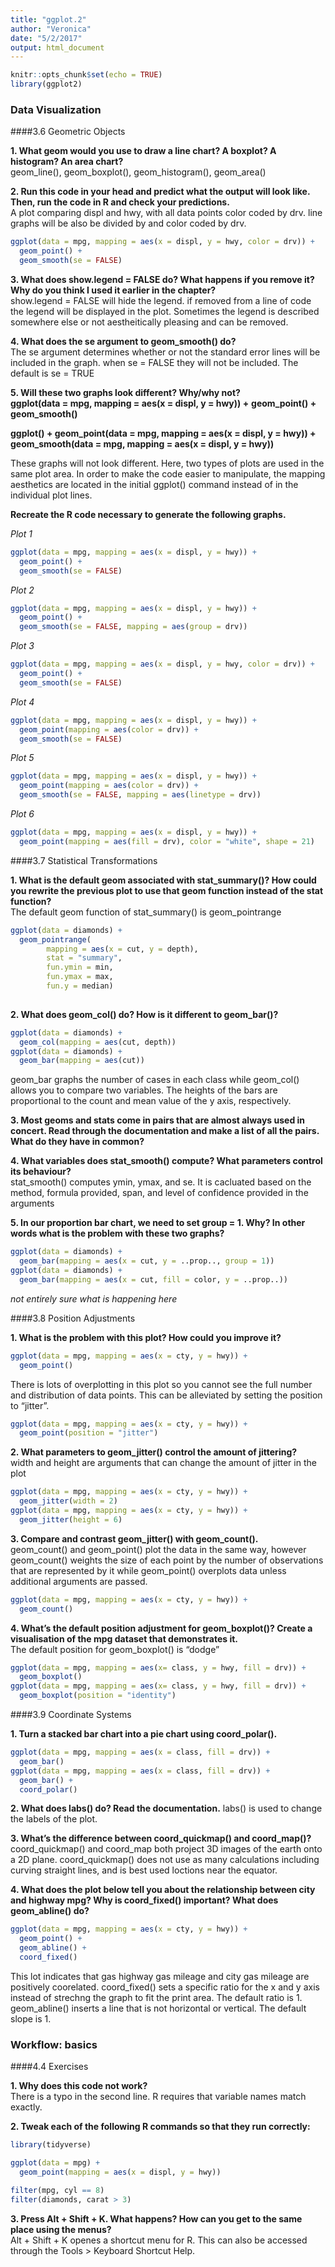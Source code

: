 ```yaml
---
title: "ggplot.2"
author: "Veronica"
date: "5/2/2017"
output: html_document
---
```


```r
knitr::opts_chunk$set(echo = TRUE)
library(ggplot2)
```
### Data Visualization

####3.6 Geometric Objects

**1. What geom would you use to draw a line chart? A boxplot? A histogram? An area chart?**  
geom_line(), geom_boxplot(), geom_histogram(), geom_area()

**2. Run this code in your head and predict what the output will look like. Then, run the code in R and check your predictions.**  
A plot comparing displ and hwy, with all data points color coded by drv. line graphs will be also be divided by and color coded by drv.

```r
ggplot(data = mpg, mapping = aes(x = displ, y = hwy, color = drv)) + 
  geom_point() + 
  geom_smooth(se = FALSE)
```

**3. What does show.legend = FALSE do? What happens if you remove it?
Why do you think I used it earlier in the chapter?**  
show.legend = FALSE will hide the legend. if removed from a line of code the legend will be displayed in the plot. Sometimes the legend is described somewhere else or not aestheitically pleasing and can be removed. 

**4. What does the se argument to geom_smooth() do?**  
The se argument determines whether or not the standard error lines will be included in the graph. when se = FALSE they will not be included. The default is se = TRUE

**5. Will these two graphs look different? Why/why not?**  
**ggplot(data = mpg, mapping = aes(x = displ, y = hwy)) +** 
  **geom_point() + **
  **geom_smooth()**

**ggplot() + **
  **geom_point(data = mpg, mapping = aes(x = displ, y = hwy)) + **
  **geom_smooth(data = mpg, mapping = aes(x = displ, y = hwy))**
  
These graphs will not look different. Here, two types of plots are used in the same plot area. In order to make the code easier to manipulate, the mapping aesthetics are located in the initial ggplot() command instead of in the individual plot lines. 

**Recreate the R code necessary to generate the following graphs.**  

_Plot 1_
```r
ggplot(data = mpg, mapping = aes(x = displ, y = hwy)) + 
  geom_point() +
  geom_smooth(se = FALSE)
```

_Plot 2_  
```r
ggplot(data = mpg, mapping = aes(x = displ, y = hwy)) + 
  geom_point() +
  geom_smooth(se = FALSE, mapping = aes(group = drv))
```

_Plot 3_
```r
ggplot(data = mpg, mapping = aes(x = displ, y = hwy, color = drv)) + 
  geom_point() +
  geom_smooth(se = FALSE)
```

_Plot 4_
```r
ggplot(data = mpg, mapping = aes(x = displ, y = hwy)) + 
  geom_point(mapping = aes(color = drv)) +
  geom_smooth(se = FALSE)
```

_Plot 5_
```r
ggplot(data = mpg, mapping = aes(x = displ, y = hwy)) + 
  geom_point(mapping = aes(color = drv)) +
  geom_smooth(se = FALSE, mapping = aes(linetype = drv))
```

_Plot 6_  
```r
ggplot(data = mpg, mapping = aes(x = displ, y = hwy)) + 
  geom_point(mapping = aes(fill = drv), color = "white", shape = 21)
```

####3.7 Statistical Transformations

**1. What is the default geom associated with stat_summary()? How could you rewrite the previous plot to use that geom function instead of the stat function?**  
The default geom function of stat_summary() is geom_pointrange

```r
ggplot(data = diamonds) + 
  geom_pointrange(
        mapping = aes(x = cut, y = depth), 
        stat = "summary",
        fun.ymin = min,
        fun.ymax = max,
        fun.y = median)
    
```

**2. What does geom_col() do? How is it different to geom_bar()?**
```r
ggplot(data = diamonds) + 
  geom_col(mapping = aes(cut, depth))
ggplot(data = diamonds) + 
  geom_bar(mapping = aes(cut))
```  
geom_bar graphs the number of cases in each class while geom_col() allows you to compare two variables. The heights of the bars are proportional to the count and mean value of the y axis, respectively.

**3. Most geoms and stats come in pairs that are almost always used in concert. Read through the documentation and make a list of all the pairs. What do they have in common?**


**4. What variables does stat_smooth() compute? What parameters control its behaviour?**   
stat_smooth() computes ymin, ymax, and se.  It is cacluated based on the method, formula provided, span, and level of confidence provided in the arguments

**5. In our proportion bar chart, we need to set group = 1. Why? In other words what is the problem with these two graphs?**

```r
ggplot(data = diamonds) + 
  geom_bar(mapping = aes(x = cut, y = ..prop.., group = 1))
ggplot(data = diamonds) + 
  geom_bar(mapping = aes(x = cut, fill = color, y = ..prop..))
```
_not entirely sure what is happening here_

####3.8 Position Adjustments

**1. What is the problem with this plot? How could you improve it?**
```r
ggplot(data = mpg, mapping = aes(x = cty, y = hwy)) + 
  geom_point()
```  
There is lots of overplotting in this plot so you cannot see the full number and distribution of data points. This can be alleviated by setting the position to "jitter". 
```r
ggplot(data = mpg, mapping = aes(x = cty, y = hwy)) + 
  geom_point(position = "jitter")
```

**2. What parameters to geom_jitter() control the amount of jittering?**  
width and height are arguments that can change the amount of jitter in the plot
```r
ggplot(data = mpg, mapping = aes(x = cty, y = hwy)) + 
  geom_jitter(width = 2)
ggplot(data = mpg, mapping = aes(x = cty, y = hwy)) + 
  geom_jitter(height = 6)
```

**3. Compare and contrast geom_jitter() with geom_count().**  
geom_count() and geom_point() plot the data in the same way, however geom_count() weights the size of each point by the number of observations that are represented by it while geom_point() overplots data unless additional arguments are passed. 
```r
ggplot(data = mpg, mapping = aes(x = cty, y = hwy)) + 
  geom_count()
```

**4. What’s the default position adjustment for geom_boxplot()? Create a visualisation of the mpg dataset that demonstrates it.**  
The default position for geom_boxplot() is "dodge"
```r
ggplot(data = mpg, mapping = aes(x= class, y = hwy, fill = drv)) +
  geom_boxplot()
ggplot(data = mpg, mapping = aes(x= class, y = hwy, fill = drv)) +
  geom_boxplot(position = "identity")
```

####3.9 Coordinate Systems

**1. Turn a stacked bar chart into a pie chart using coord_polar().**
```r
ggplot(data = mpg, mapping = aes(x = class, fill = drv)) +
  geom_bar()
ggplot(data = mpg, mapping = aes(x = class, fill = drv)) +
  geom_bar() +
  coord_polar()
```


**2. What does labs() do? Read the documentation.**
labs() is used to change the labels of the plot. 

**3. What’s the difference between coord_quickmap() and coord_map()?**  
coord_quickmap() and coord_map both project 3D images of the earth onto a 2D plane. coord_quickmap() does not use as many calculations including curving straight lines, and is best used loctions near the equator.

**4. What does the plot below tell you about the relationship between city and highway mpg? Why is coord_fixed() important? What does geom_abline() do?**

```r
ggplot(data = mpg, mapping = aes(x = cty, y = hwy)) +
  geom_point() + 
  geom_abline() +
  coord_fixed()
```  
This lot indicates that gas highway gas mileage and city gas mileage are positively coorelated. coord_fixed() sets a specific ratio for the x and y axis instead of strechng the graph to fit the print area. The default ratio is 1. geom_abline() inserts a line that is not horizontal or vertical. The default slope is 1.

### Workflow: basics

####4.4 Exercises

**1. Why does this code not work?**  
There is a typo in the second line. R requires that variable names match exactly.

**2. Tweak each of the following R commands so that they run correctly:**  
```r
library(tidyverse)

ggplot(data = mpg) + 
  geom_point(mapping = aes(x = displ, y = hwy))

filter(mpg, cyl == 8)
filter(diamonds, carat > 3)
```

**3. Press Alt + Shift + K. What happens? How can you get to the same place using the menus?**  
Alt + Shift + K openes a shortcut menu for R. This can also be accessed through the Tools > Keyboard Shortcut Help.
